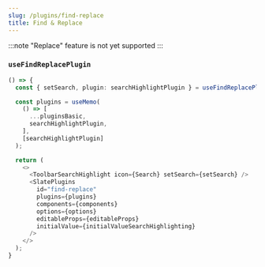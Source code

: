 ```yaml
---
slug: /plugins/find-replace
title: Find & Replace
---
```


:::note
"Replace" feature is not yet supported
:::

### `useFindReplacePlugin`

```ts live
() => {
  const { setSearch, plugin: searchHighlightPlugin } = useFindReplacePlugin();

  const plugins = useMemo(
    () => [
      ...pluginsBasic,
      searchHighlightPlugin,
    ],
    [searchHighlightPlugin]
  );

  return (
    <>
      <ToolbarSearchHighlight icon={Search} setSearch={setSearch} />
      <SlatePlugins
        id="find-replace"
        plugins={plugins}
        components={components}
        options={options}
        editableProps={editableProps}
        initialValue={initialValueSearchHighlighting}
      />
    </>
  );
}
```